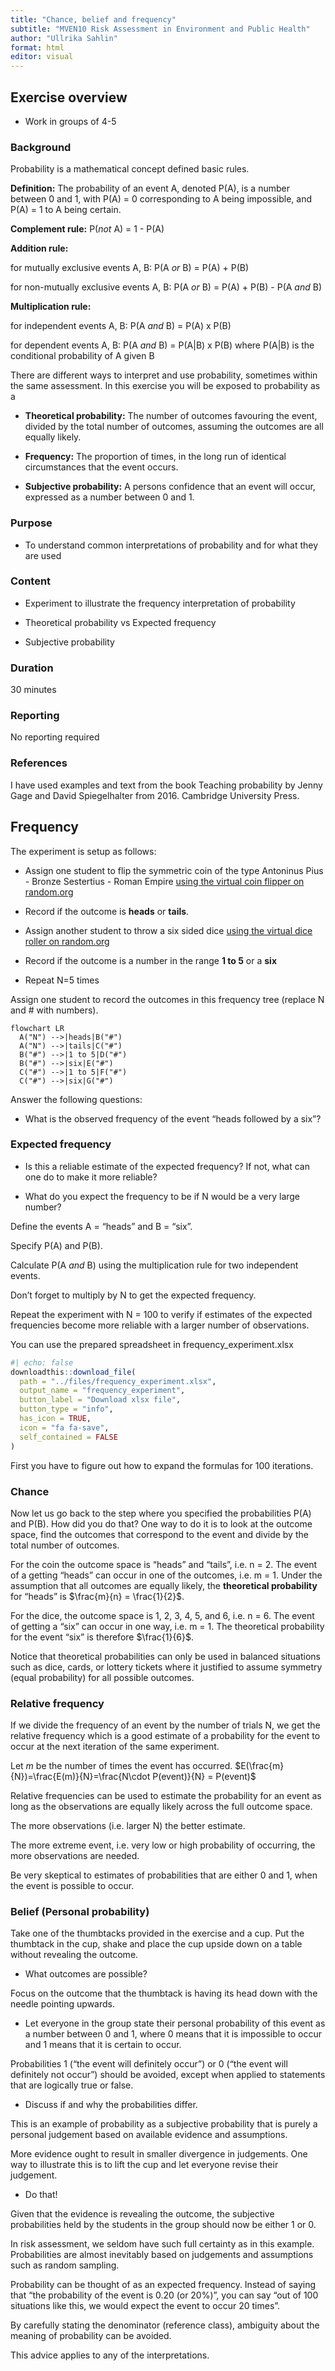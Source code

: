 ```yaml
---
title: "Chance, belief and frequency"
subtitle: "MVEN10 Risk Assessment in Environment and Public Health"
author: "Ullrika Sahlin"
format: html
editor: visual
---
```


## Exercise overview

-   Work in groups of 4-5

### Background

Probability is a mathematical concept defined basic rules.

::: {.callout-note title="The basic rules of probability"}
**Definition:** The probability of an event A, denoted P(A), is a number between 0 and 1, with P(A) = 0 corresponding to A being impossible, and P(A) = 1 to A being certain.

**Complement rule:** P(*not* A) = 1 - P(A)

**Addition rule:**

for mutually exclusive events A, B: P(A *or* B) = P(A) + P(B)

for non-mutually exclusive events A, B: P(A *or* B) = P(A) + P(B) - P(A *and* B)

**Multiplication rule:**

for independent events A, B: P(A *and* B) = P(A) x P(B)

for dependent events A, B: P(A *and* B) = P(A\|B) x P(B) where P(A\|B) is the conditional probability of A given B
:::

There are different ways to interpret and use probability, sometimes within the same assessment. In this exercise you will be exposed to probability as a

-   **Theoretical probability:** The number of outcomes favouring the event, divided by the total number of outcomes, assuming the outcomes are all equally likely.

-   **Frequency:** The proportion of times, in the long run of identical circumstances that the event occurs.

-   **Subjective probability:** A persons confidence that an event will occur, expressed as a number between 0 and 1.

### Purpose

-   To understand common interpretations of probability and for what they are used

### Content

-   Experiment to illustrate the frequency interpretation of probability

-   Theoretical probability vs Expected frequency

-   Subjective probability

### Duration

30 minutes

### Reporting

No reporting required

### References

I have used examples and text from the book Teaching probability by Jenny Gage and David Spiegelhalter from 2016. Cambridge University Press.

## Frequency

The experiment is setup as follows:

-   Assign one student to flip the symmetric coin of the type Antoninus Pius - Bronze Sestertius - Roman Empire [using the virtual coin flipper on random.org](https://www.random.org/coins/?num=1&cur=40-antique.antonius-pius)

-   Record if the outcome is **heads** or **tails**.

-   Assign another student to throw a six sided dice [using the virtual dice roller on random.org](https://www.random.org/dice/?num=1)

-   Record if the outcome is a number in the range **1 to 5** or a **six**

-   Repeat N=5 times

Assign one student to record the outcomes in this frequency tree (replace N and \# with numbers).

```mermaid
flowchart LR
  A("N") -->|heads|B("#")
  A("N") -->|tails|C("#")
  B("#") -->|1 to 5|D("#")
  B("#") -->|six|E("#")
  C("#") -->|1 to 5|F("#")
  C("#") -->|six|G("#")
```

Answer the following questions:

-   What is the observed frequency of the event "heads followed by a six"?

### Expected frequency

-   Is this a reliable estimate of the expected frequency? If not, what can one do to make it more reliable?

-   What do you expect the frequency to be if N would be a very large number?

::: callout-tip
Define the events A = "heads" and B = "six".

Specify P(A) and P(B).

Calculate P(A *and* B) using the multiplication rule for two independent events.

Don't forget to multiply by N to get the expected frequency.
:::

Repeat the experiment with N = 100 to verify if estimates of the expected frequencies become more reliable with a larger number of observations.

::: callout-tip
You can use the prepared spreadsheet in frequency_experiment.xlsx

```r
#| echo: false
downloadthis::download_file(
  path = "../files/frequency_experiment.xlsx",
  output_name = "frequency_experiment",
  button_label = "Download xlsx file",
  button_type = "info",
  has_icon = TRUE,
  icon = "fa fa-save",
  self_contained = FALSE
)
```

First you have to figure out how to expand the formulas for 100 iterations.
:::

### Chance

Now let us go back to the step where you specified the probabilities P(A) and P(B). How did you do that? One way to do it is to look at the outcome space, find the outcomes that correspond to the event and divide by the total number of outcomes.

For the coin the outcome space is "heads" and "tails", i.e. n = 2. The event of a getting "heads" can occur in one of the outcomes, i.e. m = 1. Under the assumption that all outcomes are equally likely, the **theoretical probability** for "heads" is $\frac{m}{n} = \frac{1}{2}$.

For the dice, the outcome space is 1, 2, 3, 4, 5, and 6, i.e. n = 6. The event of getting a "six" can occur in one way, i.e. m = 1. The theoretical probability for the event "six" is therefore $\frac{1}{6}$.

::: callout-note
Notice that theoretical probabilities can only be used in balanced situations such as dice, cards, or lottery tickets where it justified to assume symmetry (equal probability) for all possible outcomes.
:::

### Relative frequency

If we divide the frequency of an event by the number of trials N, we get the relative frequency which is a good estimate of a probability for the event to occur at the next iteration of the same experiment.

Let $m$ be the number of times the event has occurred. $E(\frac{m}{N})=\frac{E(m)}{N}=\frac{N\cdot P(event)}{N} = P(event)$

Relative frequencies can be used to estimate the probability for an event as long as the observations are equally likely across the full outcome space.

::: {.callout-note title="Make sure N is large"}
The more observations (i.e. larger N) the better estimate.

The more extreme event, i.e. very low or high probability of occurring, the more observations are needed.

Be very skeptical to estimates of probabilities that are either 0 and 1, when the event is possible to occur.
:::

### Belief (Personal probability)

Take one of the thumbtacks provided in the exercise and a cup. Put the thumbtack in the cup, shake and place the cup upside down on a table without revealing the outcome.

-   What outcomes are possible?

Focus on the outcome that the thumbtack is having its head down with the needle pointing upwards.

-   Let everyone in the group state their personal probability of this event as a number between 0 and 1, where 0 means that it is impossible to occur and 1 means that it is certain to occur.

::: {.callout-tip title="Cromwell's rule"}
Probabilities 1 ("the event will definitely occur") or 0 ("the event will definitely not occur") should be avoided, except when applied to statements that are logically true or false.
:::

-   Discuss if and why the probabilities differ.

This is an example of probability as a subjective probability that is purely a personal judgement based on available evidence and assumptions.

More evidence ought to result in smaller divergence in judgements. One way to illustrate this is to lift the cup and let everyone revise their judgement.

-   Do that!

Given that the evidence is revealing the outcome, the subjective probabilities held by the students in the group should now be either 1 or 0.

In risk assessment, we seldom have such full certainty as in this example. Probabilities are almost inevitably based on judgements and assumptions such as random sampling.

::: {.callout-tip title="A general advice"}
Probability can be thought of as an expected frequency. Instead of saying that "the probability of the event is 0.20 (or 20%)", you can say "out of 100 situations like this, we would expect the event to occur 20 times".

By carefully stating the denominator (reference class), ambiguity about the meaning of probability can be avoided.

This advice applies to any of the interpretations.
:::
